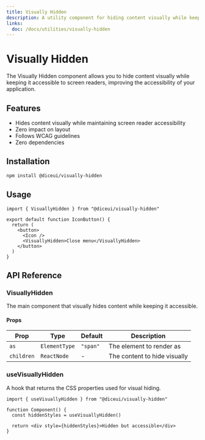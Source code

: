 ```yaml
---
title: Visually Hidden
description: A utility component for hiding content visually while keeping it accessible to screen readers.
links:
  doc: /docs/utilities/visually-hidden
---
```


# Visually Hidden

The Visually Hidden component allows you to hide content visually while keeping it accessible to screen readers, improving the accessibility of your application.

## Features

- Hides content visually while maintaining screen reader accessibility
- Zero impact on layout
- Follows WCAG guidelines
- Zero dependencies

## Installation

```bash
npm install @diceui/visually-hidden
```

## Usage

```tsx
import { VisuallyHidden } from "@diceui/visually-hidden"

export default function IconButton() {
  return (
    <button>
      <Icon />
      <VisuallyHidden>Close menu</VisuallyHidden>
    </button>
  )
}
```

## API Reference

### VisuallyHidden

The main component that visually hides content while keeping it accessible.

#### Props

| Prop | Type | Default | Description |
| --- | --- | --- | --- |
| `as` | `ElementType` | `"span"` | The element to render as |
| `children` | `ReactNode` | - | The content to hide visually |

### useVisuallyHidden

A hook that returns the CSS properties used for visual hiding.

```tsx
import { useVisuallyHidden } from "@diceui/visually-hidden"

function Component() {
  const hiddenStyles = useVisuallyHidden()
  
  return <div style={hiddenStyles}>Hidden but accessible</div>
}
``` 